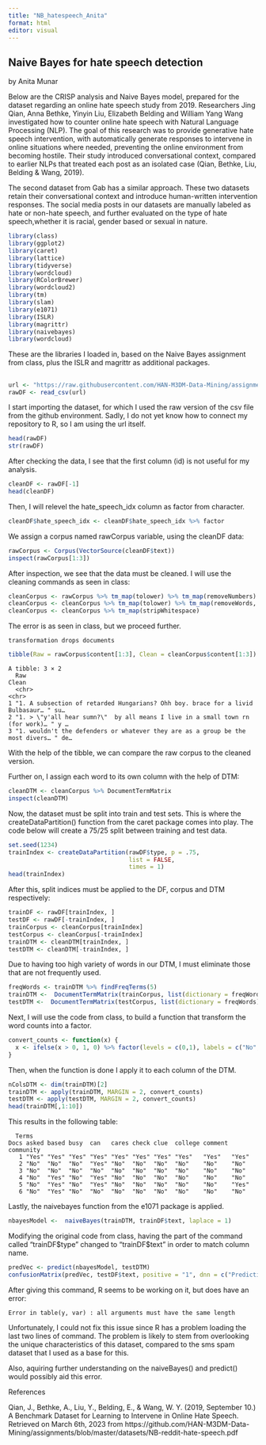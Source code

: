 ---
title: "NB_hatespeech_Anita"
format: html
editor: visual
---

## Naive Bayes for hate speech detection

by Anita Munar

Below are the CRISP analysis and Naive Bayes model, prepared for the dataset regarding an online hate speech study from 2019. Researchers Jing Qian, Anna Bethke, Yinyin Liu, Elizabeth Belding and William Yang Wang investigated how to counter online hate speech with Natural Language Processing (NLP). The goal of this research was to provide generative hate speech intervention, with automatically generate responses to intervene in online situations where needed, preventing the online environment from becoming hostile. Their study introduced conversational context, compared to earlier NLPs that treated each post as an isolated case (Qian, Bethke, Liu, Belding & Wang, 2019).

The second dataset from Gab has a similar approach. These two datasets retain their conversational context and introduce human-written intervention responses. The social media posts in our datasets are manually labeled as hate or non-hate speech, and further evaluated on the type of hate speech,whether it is racial, gender based or sexual in nature.

```{r}
library(class)
library(ggplot2)
library(caret)
library(lattice)
library(tidyverse)
library(wordcloud)
library(RColorBrewer)
library(wordcloud2)
library(tm)
library(slam)
library(e1071)
library(ISLR)
library(magrittr)
library(naivebayes)
library(wordcloud)
```

These are the libraries I loaded in, based on the Naive Bayes assignment from class, plus the ISLR and magrittr as additional packages.

## 

```{r}
url <- "https://raw.githubusercontent.com/HAN-M3DM-Data-Mining/assignments/master/datasets/NB-reddit-hate-speech.csv"
rawDF <- read_csv(url)
```

I start importing the dataset, for which I used the raw version of the csv file from the github environment. Sadly, I do not yet know how to connect my repository to R, so I am using the url itself.

```{r}
head(rawDF)
str(rawDF)
```

After checking the data, I see that the first column (id) is not useful for my analysis.

```{r}
cleanDF <- rawDF[-1]
head(cleanDF)
```

Then, I will relevel the hate_speech_idx column as factor from character.

```{r}
cleanDF$hate_speech_idx <- cleanDF$hate_speech_idx %>% factor 
```

We assign a corpus named rawCorpus variable, using the cleanDF data:

```{r}
rawCorpus <- Corpus(VectorSource(cleanDF$text))
inspect(rawCorpus[1:3])
```

After inspection, we see that the data must be cleaned. I will use the cleaning commands as seen in class:

```{r}
cleanCorpus <- rawCorpus %>% tm_map(tolower) %>% tm_map(removeNumbers)
cleanCorpus <- cleanCorpus %>% tm_map(tolower) %>% tm_map(removeWords, stopwords()) %>% tm_map(removePunctuation)
cleanCorpus <- cleanCorpus %>% tm_map(stripWhitespace)
```

The error is as seen in class, but we proceed further.

    transformation drops documents

```{r}
tibble(Raw = rawCorpus$content[1:3], Clean = cleanCorpus$content[1:3])
```

    A tibble: 3 × 2
      Raw                                                                            Clean
      <chr>                                                                          <chr>
    1 "1. A subsection of retarded Hungarians? Ohh boy. brace for a livid Bulbasaur… " su…
    2 "1. > \"y'all hear sumn?\"  by all means I live in a small town rn (for work)… " y …
    3 "1. wouldn't the defenders or whatever they are as a group be the most divers… " de…

With the help of the tibble, we can compare the raw corpus to the cleaned version.

Further on, I assign each word to its own column with the help of DTM:

```{r}
cleanDTM <- cleanCorpus %>% DocumentTermMatrix
inspect(cleanDTM)
```

Now, the dataset must be split into train and test sets. This is where the createDataPartition() function from the caret package comes into play. The code below will create a 75/25 split between training and test data.

```{r}
set.seed(1234)
trainIndex <- createDataPartition(rawDF$type, p = .75, 
                                  list = FALSE, 
                                  times = 1)
head(trainIndex)
```

After this, split indices must be applied to the DF, corpus and DTM respectively:

```{r}
trainDF <- rawDF[trainIndex, ]
testDF <- rawDF[-trainIndex, ]
trainCorpus <- cleanCorpus[trainIndex]
testCorpus <- cleanCorpus[-trainIndex]
trainDTM <- cleanDTM[trainIndex, ]
testDTM <- cleanDTM[-trainIndex, ]
```

Due to having too high variety of words in our DTM, I must eliminate those that are not frequently used.

```{r}
freqWords <- trainDTM %>% findFreqTerms(5)
trainDTM <-  DocumentTermMatrix(trainCorpus, list(dictionary = freqWords))
testDTM <-  DocumentTermMatrix(testCorpus, list(dictionary = freqWords))
```

Next, I will use the code from class, to build a function that transform the word counts into a factor.

```{r}
convert_counts <- function(x) {
  x <- ifelse(x > 0, 1, 0) %>% factor(levels = c(0,1), labels = c("No", "Yes"))
}
```

Then, when the function is done I apply it to each column of the DTM.

```{r}
nColsDTM <- dim(trainDTM)[2]
trainDTM <- apply(trainDTM, MARGIN = 2, convert_counts)
testDTM <- apply(testDTM, MARGIN = 2, convert_counts)
head(trainDTM[,1:10])
```

This results in the following table:

      Terms
    Docs asked based busy  can   cares check clue  college comment community
       1 "Yes" "Yes" "Yes" "Yes" "Yes" "Yes" "Yes" "Yes"   "Yes"   "Yes"    
       2 "No"  "No"  "No"  "Yes" "No"  "No"  "No"  "No"    "No"    "No"     
       3 "No"  "No"  "No"  "No"  "No"  "No"  "No"  "No"    "No"    "No"     
       4 "No"  "Yes" "No"  "Yes" "No"  "No"  "No"  "No"    "No"    "No"     
       5 "No"  "Yes" "No"  "Yes" "No"  "No"  "No"  "No"    "No"    "Yes"    
       6 "No"  "Yes" "No"  "No"  "No"  "No"  "No"  "No"    "No"    "No"  

Lastly, the naivebayes function from the e1071 package is applied.

```{r}
nbayesModel <-  naiveBayes(trainDTM, trainDF$text, laplace = 1)
```

Modifying the original code from class, having the part of the command called "trainDF\$type" changed to "trainDF\$text" in order to match column name.

```{r}
predVec <- predict(nbayesModel, testDTM)
confusionMatrix(predVec, testDF$text, positive = "1", dnn = c("Prediction", "True"))
```

After giving this command, R seems to be working on it, but does have an error:

    Error in table(y, var) : all arguments must have the same length

Unfortunately, I could not fix this issue since R has a problem loading the last two lines of command. The problem is likely to stem from overlooking the unique characteristics of this dataset, compared to the sms spam dataset that I used as a base for this.

Also, aquiring further understanding on the naiveBayes() and predict() would possibly aid this error.

References

Qian, J., Bethke, A., Liu, Y., Belding, E., & Wang, W. Y. (2019, September 10.) A Benchmark Dataset for Learning to Intervene in Online Hate Speech. Retrieved on March 6th, 2023 from https://github.com/HAN-M3DM-Data- Mining/assignments/blob/master/datasets/NB-reddit-hate-speech.pdf
